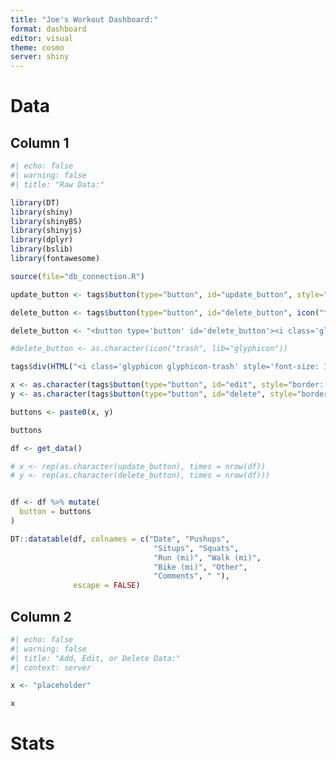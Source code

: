 ```yaml
---
title: "Joe's Workout Dashboard:"
format: dashboard
editor: visual
theme: cosmo
server: shiny
---
```


# Data {orientation="rows"}

## Column 1

```r
#| echo: false
#| warning: false
#| title: "Raw Data:"

library(DT)
library(shiny)
library(shinyBS)
library(shinyjs)
library(dplyr)
library(bslib)
library(fontawesome)

source(file="db_connection.R")

update_button <- tags$button(type="button", id="update_button", style="color:blue", "Update")

delete_button <- tags$button(type="button", id="delete_button", icon("trash", lib="glyphicon"))

delete_button <- "<button type='button' id='delete_button'><i class='glyphicon glyphicon-trash' style='font-size: 100px;'></i></button>"

#delete_button <- as.character(icon("trash", lib="glyphicon"))

tags$div(HTML("<i class='glyphicon glyphicon-trash' style='font-size: 100px;'></i>"))

x <- as.character(tags$button(type="button", id="edit", style="border: none; background: none;", fa("pen-nib", fill="green", stroke=NULL)))
y <- as.character(tags$button(type="button", id="delete", style="border: none; background: none;", fa("trash", fill="red", stroke=NULL)))

buttons <- paste0(x, y)

buttons

df <- get_data()

# x <- rep(as.character(update_button), times = nrow(df))
# y <- rep(as.character(delete_button), times = nrow(df)))


df <- df %>% mutate(
  button = buttons
)

DT::datatable(df, colnames = c("Date", "Pushups",
                                "Situps", "Squats",
                                "Run (mi)", "Walk (mi)",
                                "Bike (mi)", "Other",
                                "Comments", " "),
              escape = FALSE)

```

## Column 2

```r
#| echo: false
#| warning: false
#| title: "Add, Edit, or Delete Data:"
#| context: server

x <- "placeholder"

x

```


# Stats



